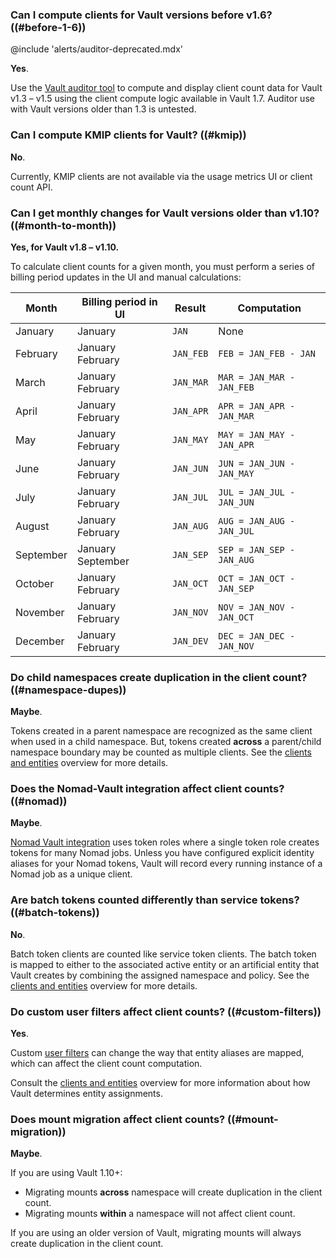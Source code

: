 ### Can I compute clients for Vault versions before v1.6? ((#before-1-6))

@include 'alerts/auditor-deprecated.mdx'

**Yes**.

Use the [Vault auditor tool](/vault/tutorials/monitoring/usage-metrics#vault-auditor-tool)
to compute and display client count data for Vault v1.3 &ndash; v1.5 using the
client compute logic available in Vault 1.7. Auditor use with Vault versions
older than 1.3 is untested.

### Can I compute KMIP clients for Vault? ((#kmip))

**No**.

Currently, KMIP clients are not available via the usage metrics UI or client
count API.

### Can I get monthly changes for Vault versions older than v1.10? ((#month-to-month))

**Yes, for Vault v1.8 &ndash; v1.10.**

To calculate client counts for a given month, you must perform a series of
billing period updates in the UI and manual calculations:

Month     | Billing period in UI     | Result       | Computation
--------- | ------------------------ | ------------ | -----------
January   | January                  | `JAN`        | None
February  | January &nbsp; February  | `JAN_FEB`    | `FEB = JAN_FEB - JAN` 
March     | January &nbsp; February  | `JAN_MAR`    | `MAR = JAN_MAR - JAN_FEB` 
April     | January &nbsp; February  | `JAN_APR`    | `APR = JAN_APR - JAN_MAR` 
May       | January &nbsp; February  | `JAN_MAY`    | `MAY = JAN_MAY - JAN_APR` 
June      | January &nbsp; February  | `JAN_JUN`    | `JUN = JAN_JUN - JAN_MAY` 
July      | January &nbsp; February  | `JAN_JUL`    | `JUL = JAN_JUL - JAN_JUN` 
August    | January &nbsp; February  | `JAN_AUG`    | `AUG = JAN_AUG - JAN_JUL` 
September | January &nbsp; September | `JAN_SEP`    | `SEP = JAN_SEP - JAN_AUG` 
October   | January &nbsp; February  | `JAN_OCT`    | `OCT = JAN_OCT - JAN_SEP` 
November  | January &nbsp; February  | `JAN_NOV`    | `NOV = JAN_NOV - JAN_OCT` 
December  | January &nbsp; February  | `JAN_DEV`    | `DEC = JAN_DEC - JAN_NOV` 

### Do child namespaces create duplication in the client count? ((#namespace-dupes))

**Maybe**.

Tokens created in a parent namespace are recognized as the same client when used
in a child namespace. But, tokens created **across** a parent/child namespace
boundary may be counted as multiple clients. See the
[clients and entities](/vault/docs/concepts/client-count) overview for more
details.

### Does the Nomad-Vault integration affect client counts? ((#nomad))

**Maybe**.

[Nomad Vault integration](/nomad/docs/integrations/vault-integration#token-role-based-integration)
uses token roles where a single token role creates tokens for many Nomad jobs.
Unless you have configured explicit identity aliases for your Nomad tokens,
Vault will record every running instance of a Nomad job as a unique client.

### Are batch tokens counted differently than service tokens? ((#batch-tokens))

**No**.

Batch token clients are counted like service token clients. The batch token is
mapped to either to the associated active entity or an artificial entity that
Vault creates by combining the assigned namespace and policy. See the
[clients and entities](/vault/docs/concepts/client-count) overview for more
details.

### Do custom user filters affect client counts? ((#custom-filters))

**Yes**.

Custom [user filters](/vault/api-docs/auth/ldap#userfilter) can change the way
that entity aliases are mapped, which can affect the client count computation.

Consult the [clients and entities](/vault/docs/concepts/client-count) overview
for more information about how Vault determines entity assignments.

### Does mount migration affect client counts? ((#mount-migration))

**Maybe**.

If you are using Vault 1.10+:

- Migrating mounts **across** namespace will create duplication in the client count.
- Migrating mounts **within** a namespace will not affect client count.

If you are using an older version of Vault, migrating mounts will always create 
duplication in the client count.
